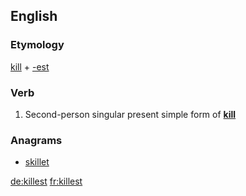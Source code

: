 ==English==

===Etymology===
[[kill]] + [[-est]]

===Verb===
{{head|en|verb form}}

# {{context|archaic|lang=en}} Second-person singular present simple form of '''[[kill]]'''

===Anagrams===
* [[skillet#English|skillet]]

[[de:killest]]
[[fr:killest]]